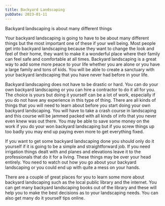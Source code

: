 ```yaml
---
title: Backyard Landscaping
pubDate: 2023-01-11
---
```


Backyard landscaping is about many different things 

Your backyard landscaping is going to have to be about many different things but the most important one of these if your well being. Most people get into backyard landscaping because they want to change the look and feel of their home, they want to make it a wonderful place where their family can feel safe and comfortable at all times. Backyard landscaping is a great way to add some more peace to your life whether you are alone or you have a large family and tons of kids. You will be able to create a sanctuary with your backyard landscaping that you have never had before in your life. 

Backyard landscaping does not have to be drastic or hard. You can do your own backyard landscaping or you can hire a contractor to do it all for you. The choice is yours but doing it yourself can be a lot of work, especially if you do not have any experience in this type of thing. There are all kinds of things that you will need to learn about before you start doing your own backyard landscaping. You will have to take a crash course in landscaping and this course will be jammed packed with all kinds of info that you never even knew was out there. You may be able to save some money on the work if you do your won backyard landscaping but if you screw things up too badly you may end up paying even more to get everything fixed. 

If you want to get some backyard landscaping done you should only do it yourself if it is going to be a simple and straightforward job. If you need irrigation things dealt with and planes and elevations leave it to the professionals that do it for a living. These things may be over your head entirely. You need to watch out how you go about your backyard landscaping or you could end up with quite a mess on your hands. 

There are a couple of great places for you to learn some more about backyard landscaping such as the local public library and the internet. You can get many backyard landscaping books out of the library and these will help you to make the best decisions as to your landscaping needs. You can also get many do it yourself tips online.